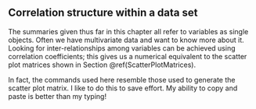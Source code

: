 ## Correlation structure within a data set {#CorrelationStructure}

The summaries given thus far in this chapter all refer to variables as
single objects. Often we have multivariate data and want to know more
about it. Looking for inter-relationships among variables can be
achieved using correlation coefficients; this gives us a numerical
equivalent to the scatter plot matrices shown in
Section \@ref(ScatterPlotMatrices).

In fact, the commands used here resemble those used to generate the
scatter plot matrix. I like to do this to save effort. My ability to
copy and paste is better than my typing\! 

